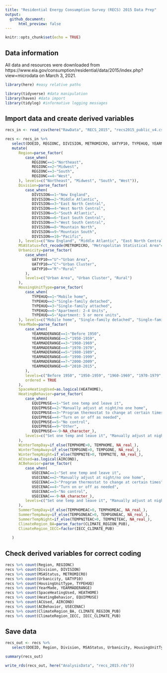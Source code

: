 ```yaml
---
title: "Residential Energy Consumption Survey (RECS) 2015 Data Prep"
output: 
  github_document:
      html_preview: false
---
```


```r
knitr::opts_chunk$set(echo = TRUE)
```

## Data information

All data and resources were downloaded from https://www.eia.gov/consumption/residential/data/2015/index.php?view=microdata on March 3, 2021.

```r
library(here) #easy relative paths
```

```r
library(tidyverse) #data manipulation
library(haven) #data import
library(tidylog) #informative logging messages
```
## Import data and create derived variables

```r
recs_in <- read_csv(here("RawData", "RECS_2015", "recs2015_public_v4.csv"))

recs <- recs_in %>%
   select(DOEID, REGIONC, DIVISION, METROMICRO, UATYP10, TYPEHUQ, YEARMADERANGE, HEATHOME, EQUIPMUSE, TEMPHOME, TEMPGONE, TEMPNITE, AIRCOND, USECENAC, TEMPHOMEAC, TEMPGONEAC, TEMPNITEAC, TOTCSQFT, TOTHSQFT, TOTSQFT_EN, TOTUCSQFT, TOTUSQFT, NWEIGHT, starts_with("BRRWT"), CDD30YR, CDD65, CDD80, CLIMATE_REGION_PUB, IECC_CLIMATE_PUB, HDD30YR, HDD65, HDD50, GNDHDD65, BTUEL, DOLLAREL, BTUNG, DOLLARNG, BTULP, DOLLARLP, BTUFO, DOLLARFO, TOTALBTU, TOTALDOL, BTUWOOD=WOODBTU, BTUPELLET=PELLETBTU ) %>%
   mutate(
      Region=parse_factor(
         case_when(
            REGIONC==1~"Northeast",
            REGIONC==2~"Midwest",
            REGIONC==3~"South",
            REGIONC==4~"West",
      ), levels=c("Northeast", "Midwest", "South", "West")),
      Division=parse_factor(
         case_when(
            DIVISION==1~"New England",
            DIVISION==2~"Middle Atlantic",
            DIVISION==3~"East North Central",
            DIVISION==4~"West North Central",
            DIVISION==5~"South Atlantic",
            DIVISION==6~"East South Central",
            DIVISION==7~"West South Central",
            DIVISION==8~"Mountain North",
            DIVISION==9~"Mountain South",
            DIVISION==10~"Pacific",
      ), levels=c("New England", "Middle Atlantic", "East North Central", "West North Central", "South Atlantic", "East South Central", "West South Central", "Mountain North", "Mountain South", "Pacific")),
      MSAStatus=fct_recode(METROMICRO, "Metropolitan Statistical Area"="METRO", "Micropolitan Statistical Area"="MICRO", "None"="NONE"),
      Urbanicity=parse_factor(
         case_when(
            UATYP10=="U"~"Urban Area",
            UATYP10=="C"~"Urban Cluster",
            UATYP10=="R"~"Rural"
         ),
         levels=c("Urban Area", "Urban Cluster", "Rural")
      ),
      HousingUnitType=parse_factor(
         case_when(
            TYPEHUQ==1~"Mobile home",
            TYPEHUQ==2~"Single-family detached",
            TYPEHUQ==3~"Single-family attached",
            TYPEHUQ==4~"Apartment: 2-4 Units",
            TYPEHUQ==5~"Apartment: 5 or more units",
      ), levels=c("Mobile home", "Single-family detached", "Single-family attached", "Apartment: 2-4 Units", "Apartment: 5 or more units")),
      YearMade=parse_factor(
         case_when(
            YEARMADERANGE==1~"Before 1950",
            YEARMADERANGE==2~"1950-1959",
            YEARMADERANGE==3~"1960-1969",
            YEARMADERANGE==4~"1970-1979",
            YEARMADERANGE==5~"1980-1989",
            YEARMADERANGE==6~"1990-1999",
            YEARMADERANGE==7~"2000-2009",
            YEARMADERANGE==8~"2010-2015",
         ),
         levels=c("Before 1950", "1950-1959", "1960-1969", "1970-1979", "1980-1989", "1990-1999", "2000-2009", "2010-2015"),
         ordered = TRUE
      ),
      SpaceHeatingUsed=as.logical(HEATHOME),
      HeatingBehavior=parse_factor(
         case_when(
            EQUIPMUSE==1~"Set one temp and leave it",
            EQUIPMUSE==2~"Manually adjust at night/no one home",
            EQUIPMUSE==3~"Program thermostat to change at certain times",
            EQUIPMUSE==4~"Turn on or off as needed",
            EQUIPMUSE==5~"No control",
            EQUIPMUSE==9~"Other",
            EQUIPMUSE==-9~NA_character_),
         levels=c("Set one temp and leave it", "Manually adjust at night/no one home", "Program thermostat to change at certain times", "Turn on or off as needed", "No control", "Other")
      ),
      WinterTempDay=if_else(TEMPHOME>0, TEMPHOME, NA_real_),
      WinterTempAway=if_else(TEMPGONE>0, TEMPGONE, NA_real_),
      WinterTempNight=if_else(TEMPNITE>0, TEMPNITE, NA_real_),
      ACUsed=as.logical(AIRCOND),
      ACBehavior=parse_factor(
         case_when(
            USECENAC==1~"Set one temp and leave it",
            USECENAC==2~"Manually adjust at night/no one home",
            USECENAC==3~"Program thermostat to change at certain times",
            USECENAC==4~"Turn on or off as needed",
            USECENAC==5~"No control",
            USECENAC==-9~NA_character_),
         levels=c("Set one temp and leave it", "Manually adjust at night/no one home", "Program thermostat to change at certain times", "Turn on or off as needed", "No control")
      ),
      SummerTempDay=if_else(TEMPHOMEAC>0, TEMPHOMEAC, NA_real_),
      SummerTempAway=if_else(TEMPGONEAC>0, TEMPGONEAC, NA_real_),
      SummerTempNight=if_else(TEMPNITEAC>0, TEMPNITEAC, NA_real_),
      ClimateRegion_BA=parse_factor(CLIMATE_REGION_PUB),
      ClimateRegion_IECC=factor(IECC_CLIMATE_PUB)
      
   )

```


## Check derived variables for correct coding

```r
recs %>% count(Region, REGIONC)
recs %>% count(Division, DIVISION)
recs %>% count(MSAStatus, METROMICRO)
recs %>% count(Urbanicity, UATYP10)
recs %>% count(HousingUnitType, TYPEHUQ)
recs %>% count(YearMade, YEARMADERANGE)
recs %>% count(SpaceHeatingUsed, HEATHOME)
recs %>% count(HeatingBehavior, EQUIPMUSE)
recs %>% count(ACUsed, AIRCOND)
recs %>% count(ACBehavior, USECENAC)
recs %>% count(ClimateRegion_BA, CLIMATE_REGION_PUB)
recs %>% count(ClimateRegion_IECC, IECC_CLIMATE_PUB)

```

## Save data

```r
recs_out <- recs %>%
   select(DOEID, Region, Division, MSAStatus, Urbanicity, HousingUnitType, YearMade, SpaceHeatingUsed, HeatingBehavior, WinterTempDay, WinterTempAway, WinterTempNight, ACUsed, ACBehavior, SummerTempDay, SummerTempAway, SummerTempNight, TOTCSQFT, TOTHSQFT, TOTSQFT_EN, TOTUCSQFT, TOTUSQFT, NWEIGHT, starts_with("BRRWT"), CDD30YR, CDD65, CDD80, ClimateRegion_BA, ClimateRegion_IECC, HDD30YR, HDD65, HDD50, GNDHDD65, BTUEL, DOLLAREL, BTUNG, DOLLARNG, BTULP, DOLLARLP, BTUFO, DOLLARFO, TOTALBTU, TOTALDOL, BTUWOOD, BTUPELLET)

summary(recs_out)

write_rds(recs_out, here("AnalysisData", "recs_2015.rds"))
```

